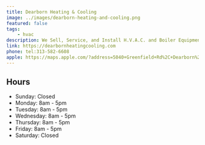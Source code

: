 ```yaml
---
title: Dearborn Heating & Cooling
image: ../images/dearborn-heating-and-cooling.png
featured: false
tags:
    - hvac
description: We Sell, Service, and Install H.V.A.C. and Boiler Equipment for Residential and Light Commercial Applications.
link: https://dearbornheatingcooling.com
phone: tel:313-582-6608
apple: https://maps.apple.com/?address=5040+Greenfield+Rd%2C+Dearborn%2C+MI+48126%2C+United+States&auid=8712863063211379246&ll=42.3239092%2C-83.1950485&lsp=9902&q=Dearborn+Heating+%26+Cooling
---
```




## Hours

- Sunday: Closed
- Monday: 8am - 5pm
- Tuesday: 8am - 5pm
- Wednesday: 8am - 5pm
- Thursday: 8am - 5pm
- Friday: 8am - 5pm
- Saturday: Closed